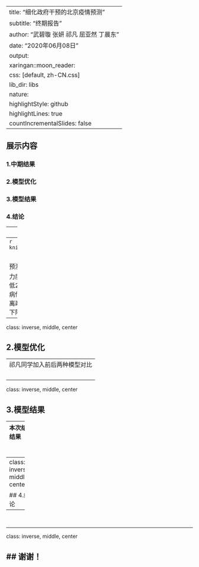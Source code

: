 
---
title: "细化政府干预的北京疫情预测"
subtitle: "终期报告"
author: "武碧璇 张妍 祁凡 屈亚然 丁晨东"
date: "2020年06月08日"
output:
  xaringan::moon_reader:
    css: [default, zh-CN.css]
    lib_dir: libs
    nature:
      highlightStyle: github
      highlightLines: true
      countIncrementalSlides: false
---



## **展示内容**


### 1.中期结果


### 2.模型优化


### 3.模型结果


### 4.结论

---
class: inverse, middle, center

## 1.中期结果

---
```r
knitr::include_graphics("figures/infection1.png")
```

&emsp;&emsp;之前我们通过比较$\pi(t)$不同取值，对北京疫情情况的预测；得出$\pi_{t}=(1,0.8,0.5,0.1)$可以较好体现政策干预力度。1月24日启动一级响应机制，实施交通管制可以降低20%的疾病传播率；2月1日进一步强化隔离政策，疾病传播率较原来相比降低了50%左右。3月17日，在隔离政策的基础上，加强医疗服务；使得疾病传播率大幅度下降，仅为自然状态下疾病传播率的10%左右。

---
class: inverse, middle, center

## 2.模型优化

---
祁凡同学加入前后两种模型对比
&emsp;&emsp;
---

class: inverse, middle, center

## 3.模型结果

---
本次结结果
&emsp;&emsp;
&emsp;&emsp;


------
class: inverse, middle, center

## 4.结论

---
&emsp;&emsp;
&emsp;&emsp;


---

class: inverse, middle, center

## 谢谢！
---

